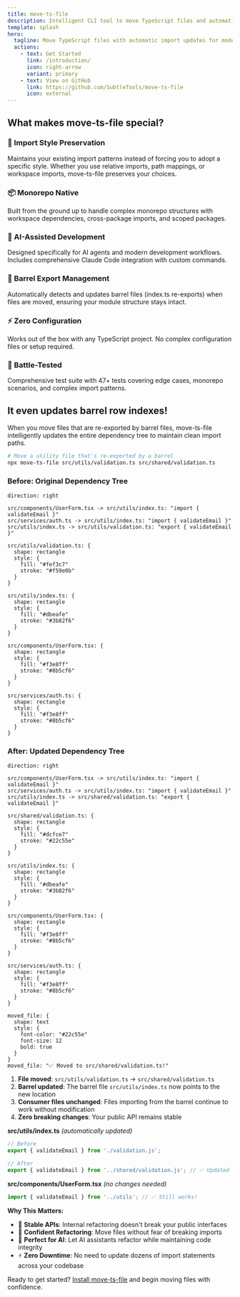 ```yaml
---
title: move-ts-file
description: Intelligent CLI tool to move TypeScript files and automatically update all import paths throughout your project
template: splash
hero:
  tagline: Move TypeScript files with automatic import updates for modern development workflows
  actions:
    - text: Get Started
      link: /introduction/
      icon: right-arrow
      variant: primary
    - text: View on GitHub
      link: https://github.com/SubtleTools/move-ts-file
      icon: external
---
```


## What makes move-ts-file special?

### 🎯 Import Style Preservation
Maintains your existing import patterns instead of forcing you to adopt a specific style. Whether you use relative imports, path mappings, or workspace imports, move-ts-file preserves your choices.

### 📦 Monorepo Native
Built from the ground up to handle complex monorepo structures with workspace dependencies, cross-package imports, and scoped packages.

### 🤖 AI-Assisted Development
Designed specifically for AI agents and modern development workflows. Includes comprehensive Claude Code integration with custom commands.

### 🔄 Barrel Export Management
Automatically detects and updates barrel files (index.ts re-exports) when files are moved, ensuring your module structure stays intact.

### ⚡ Zero Configuration
Works out of the box with any TypeScript project. No complex configuration files or setup required.

### 🧪 Battle-Tested
Comprehensive test suite with 47+ tests covering edge cases, monorepo scenarios, and complex import patterns.

## It even updates barrel row indexes!

When you move files that are re-exported by barrel files, move-ts-file intelligently updates the entire dependency tree to maintain clean import paths.

```bash
# Move a utility file that's re-exported by a barrel
npx move-ts-file src/utils/validation.ts src/shared/validation.ts
```

### Before: Original Dependency Tree

```d2
direction: right

src/components/UserForm.tsx -> src/utils/index.ts: "import { validateEmail }"
src/services/auth.ts -> src/utils/index.ts: "import { validateEmail }"
src/utils/index.ts -> src/utils/validation.ts: "export { validateEmail }"

src/utils/validation.ts: {
  shape: rectangle
  style: {
    fill: "#fef3c7"
    stroke: "#f59e0b"
  }
}

src/utils/index.ts: {
  shape: rectangle
  style: {
    fill: "#dbeafe"
    stroke: "#3b82f6"
  }
}

src/components/UserForm.tsx: {
  shape: rectangle
  style: {
    fill: "#f3e8ff"
    stroke: "#8b5cf6"
  }
}

src/services/auth.ts: {
  shape: rectangle
  style: {
    fill: "#f3e8ff"
    stroke: "#8b5cf6"
  }
}
```

### After: Updated Dependency Tree

```d2
direction: right

src/components/UserForm.tsx -> src/utils/index.ts: "import { validateEmail }"
src/services/auth.ts -> src/utils/index.ts: "import { validateEmail }"
src/utils/index.ts -> src/shared/validation.ts: "export { validateEmail }"

src/shared/validation.ts: {
  shape: rectangle
  style: {
    fill: "#dcfce7"
    stroke: "#22c55e"
  }
}

src/utils/index.ts: {
  shape: rectangle
  style: {
    fill: "#dbeafe"
    stroke: "#3b82f6"
  }
}

src/components/UserForm.tsx: {
  shape: rectangle
  style: {
    fill: "#f3e8ff"
    stroke: "#8b5cf6"
  }
}

src/services/auth.ts: {
  shape: rectangle
  style: {
    fill: "#f3e8ff"
    stroke: "#8b5cf6"
  }
}

moved_file: {
  shape: text
  style: {
    font-color: "#22c55e"
    font-size: 12
    bold: true
  }
}
moved_file: "✅ Moved to src/shared/validation.ts!"
```


<Tabs>
<TabItem label="What Happens">

1. **File moved**: `src/utils/validation.ts` → `src/shared/validation.ts`
2. **Barrel updated**: The barrel file `src/utils/index.ts` now points to the new location
3. **Consumer files unchanged**: Files importing from the barrel continue to work without modification
4. **Zero breaking changes**: Your public API remains stable

</TabItem>
<TabItem label="Code Changes">

**src/utils/index.ts** *(automatically updated)*
```typescript
// Before
export { validateEmail } from './validation.js';

// After  
export { validateEmail } from '../shared/validation.js'; // ✅ Updated path
```

**src/components/UserForm.tsx** *(no changes needed)*
```typescript
import { validateEmail } from '../utils'; // ✅ Still works!
```

</TabItem>
</Tabs>

**Why This Matters:**
- 🎯 **Stable APIs**: Internal refactoring doesn't break your public interfaces
- 🚀 **Confident Refactoring**: Move files without fear of breaking imports
- 🤖 **Perfect for AI**: Let AI assistants refactor while maintaining code integrity  
- ⚡ **Zero Downtime**: No need to update dozens of import statements across your codebase

Ready to get started? [Install move-ts-file](/installation/) and begin moving files with confidence.
